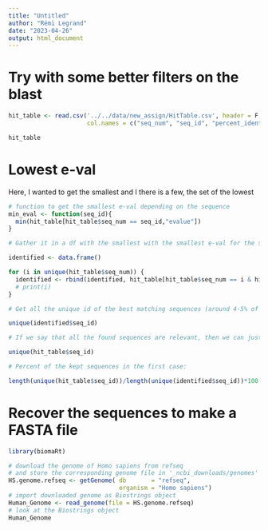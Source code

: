 ```yaml
---
title: "Untitled"
author: "Rémi Legrand"
date: "2023-04-26"
output: html_document
---
```




# Try with some better filters on the blast

```r
hit_table <- read.csv('../../data/new_assign/HitTable.csv', header = F, 
                      col.names = c("seq_num", "seq_id", "percent_identity", "alignment_length", "mismatches", "gap_opens", "q.start", "q.end", "s.start", "s.end", "evalue", "bit_score"))

hit_table
```

# Lowest e-val

Here, I wanted to get the smallest and I there is a few, the set of the lowest

```r
# function to get the smallest e-val depending on the sequence
min_eval <- function(seq_id){
  min(hit_table[hit_table$seq_num == seq_id,"evalue"])
}

# Gather it in a df with the smallest with the smallest e-val for the sequences (not optimized at all because for loop but easier to read)

identified <- data.frame()

for (i in unique(hit_table$seq_num)) {
  identified <- rbind(identified, hit_table[hit_table$seq_num == i & hit_table$evalue == min_eval(i),])
  # print(i)
}

# Get all the unique id of the best matching sequences (around 4-5% of all the matching sequences)

unique(identified$seq_id)

# If we say that all the found sequences are relevant, then we can just omit the previous step and obtain

unique(hit_table$seq_id)

# Percent of the kept sequences in the first case:

length(unique(hit_table$seq_id))/length(unique(identified$seq_id))*100
```

# Recover the sequences to make a FASTA file


```r
library(biomaRt)

# download the genome of Homo sapiens from refseq
# and store the corresponding genome file in '_ncbi_downloads/genomes'
HS.genome.refseq <- getGenome( db       = "refseq", 
                               organism = "Homo sapiens")
# import downloaded genome as Biostrings object
Human_Genome <- read_genome(file = HS.genome.refseq)
# look at the Biostrings object
Human_Genome
```

